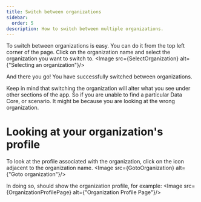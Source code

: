 ```yaml
---
title: Switch between organizations
sidebar:
  order: 5
description: How to switch between multiple organizations.
---
```



To switch between organizations is easy. You can do it from the top left corner of the page. Click on the organization name and select the organization you want to switch to.
<Image src={SelectOrganization} alt={"Selecting an organization"}/>

And there you go! You have successfully switched between organizations.

<Card title="You only see what is associated with the selected organization" icon="information">
    Keep in mind that switching the organization will alter what you see under other sections of the app.
    So if you are unable to find a particular Data Core, or scenario. It might be because you are looking at the wrong organization.
</Card>

# Looking at your organization's profile

To look at the profile associated with the organization, click on the icon adjacent to the organization name.
<Image src={GotoOrganization} alt={"Goto organization"}/>

In doing so, should show the organization profile, for example:
<Image src={OrganizationProfilePage} alt={"Organization Profile Page"}/>